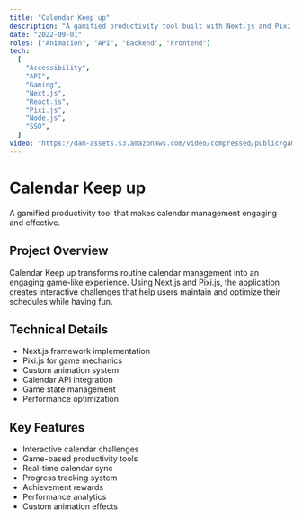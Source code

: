```yaml
---
title: "Calendar Keep up"
description: "A gamified productivity tool built with Next.js and Pixi.js, helping users manage their calendars more effectively through interactive challenges."
date: "2022-09-01"
roles: ["Animation", "API", "Backend", "Frontend"]
tech:
  [
    "Accessibility",
    "API",
    "Gaming",
    "Next.js",
    "React.js",
    "Pixi.js",
    "Node.js",
    "SSO",
  ]
video: "https://dam-assets.s3.amazonaws.com/video/compressed/public/games-02.mp4"
---
```


# Calendar Keep up

A gamified productivity tool that makes calendar management engaging and effective.

## Project Overview

Calendar Keep up transforms routine calendar management into an engaging game-like experience. Using Next.js and Pixi.js, the application creates interactive challenges that help users maintain and optimize their schedules while having fun.

## Technical Details

- Next.js framework implementation
- Pixi.js for game mechanics
- Custom animation system
- Calendar API integration
- Game state management
- Performance optimization

## Key Features

- Interactive calendar challenges
- Game-based productivity tools
- Real-time calendar sync
- Progress tracking system
- Achievement rewards
- Performance analytics
- Custom animation effects
